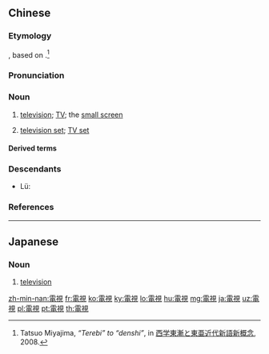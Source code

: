 ==Chinese==
{{zh-forms|s=电视}}
{{wikipedia|lang=zh}}

===Etymology===
{{wasei kango||でんし|television}}, based on {{ja-r|電話|でんわ|telephone}}.<ref name="Miyajima">Tatsuo Miyajima, ''“Terebi” to “denshi”'', in [http://www2.ipcku.kansai-u.ac.jp/~shkky/data/2008Beijing-papers.pdf 西学東漸と東亜近代新語新概念], 2008.</ref>

===Pronunciation===
{{zh-pron
|m=diànshì
|c=din6 si6
|h=pfs=thien-sṳ
|md=diêng-sê
|mn=tiān-sī
|mn-t=diang6 si6
|w=3di zr
|ma=y
|cat=n
}}

===Noun===
{{zh-noun}}

# [[television]]; [[TV]]; the [[small screen]]
#: {{zh-x|我 喜歡 看 電視。|I like to watch '''TV'''.}}
#: {{zh-x|我 好 鍾意 睇 電視。|I like to watch '''TV'''.|C}}
# [[television set]]; [[TV set]]

====Derived terms====
{{zh-der|電視差轉臺|電視電話|電視發射塔|電視櫃|電視會議|電視機|電視劇|電視連續劇|電視片|電視頻道|電視手機|電視塔|電視臺|電視網|電視系列片|電視小品|電視綜合徵|音樂電視}}

===Descendants===
* Lü: {{l|khb|ᦶᦎᧃᧈᦉᦹᧈ}}

===References===
<references/>

{{zh-cat|Beginning|Television}}

----

==Japanese==
{{ja-kanjitab|でん|し|yomi=on}}

===Noun===
{{ja-noun|でんし}}

# {{lb|ja|obsolete|sort=でんし}} [[television]]

[[zh-min-nan:電視]]
[[fr:電視]]
[[ko:電視]]
[[ky:電視]]
[[lo:電視]]
[[hu:電視]]
[[mg:電視]]
[[ja:電視]]
[[uz:電視]]
[[pl:電視]]
[[pt:電視]]
[[th:電視]]